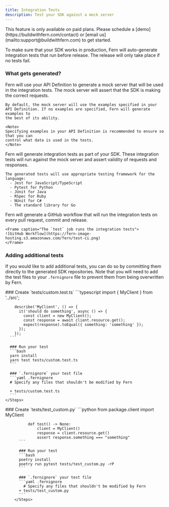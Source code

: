 ```yaml
---
title: Integration Tests
description: Test your SDK against a mock server
---
```


<Warning title='Pro Feature'>
  This feature is only available on paid plans. Please schedule a [demo](https://buildwithfern.com/contact) 
  or [email us](mailto:support@buildwithfern.com) to get started. 
</Warning>

To make sure that your SDK works in production, Fern will auto-generate
integration tests that run before release. The release will only take place
if no tests fail.

### What gets generated? 

<AccordionGroup>
  <Accordion title="Mock Server">
    Fern will use your API Definition to generate a mock server that will be used
    in the integration tests. The mock server will assert that the SDK is 
    making the correct requests. 

    By default, the mock server will use the examples specified in your 
    API Definition. If no examples are specified, Fern will generate examples to 
    the best of its ability.

    <Note>
    Specifying examples in your API Definition is recommended to ensure so that you can 
    control what data is used in the tests.
    </Note>
  </Accordion>
  <Accordion title="Integration Tests">
    Fern will generate integration tests as part of your SDK. These integration tests 
    will run against the mock server and assert validity of requests and responses.

    The generated tests will use appropriate testing framework for the language: 
      - Jest for JavaScript/TypeScript
      - Pytest for Python
      - JUnit for Java
      - RSpec for Ruby
      - NUnit for C#
      - The standard library for Go
  </Accordion>
  <Accordion title="GitHub Wofklows">
    Fern will generate a GitHub workflow that will run the integration tests 
    on every pull request, commit and release. 

    <Frame caption="The `test` job runs the integration tests">
    ![GitHub Workflow](https://fern-image-hosting.s3.amazonaws.com/fern/test-ci.png)
    </Frame>
  </Accordion>
</AccordionGroup>

### Adding additional tests

If you would like to add additional tests, you can do so by committing them 
directly to the generated SDK repositories. Note that you will need to 
add the test files to your `.fernignore` file to prevent them from being
overwritten by Fern.

<Tabs>
  <Tab title="TypeScript">
    <Steps>
      ### Create `tests/custom.test.ts`
      ```typescript
        import { MyClient } from '../src';

        describe('MyClient', () => {
          it('should do something', async () => {
            const client = new MyClient();
            const response = await client.resource.get();
            expect(response).toEqual({ something: 'something' });
          });
        });
      ```
      
      ### Run your test
      ```bash
      yarn install
      yarn test tests/custom.test.ts
      ```

      ### `.fernignore` your test file
      ```yaml .fernignore
      # Specify any files that shouldn't be modified by Fern

      + tests/custom.test.ts
      ```
    </Steps>
  </Tab>
    <Tab title="Python">
      <Steps>
          ### Create `tests/test_custom.py`
          ```python
              from package.client import MyClient

              def test() -> None:
                  client = MyClient()
                  response = client.resource.get()
                  assert response.something === "something"
          ```

          ### Run your test
          ```bash
          poetry install
          poetry run pytest tests/test_custom.py -rP
          ```

          ### `.fernignore` your test file
          ```yaml .fernignore
            # Specify any files that shouldn't be modified by Fern
          + tests/test_custom.py
          ```
        </Steps>
  </Tab>
</Tabs>

